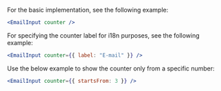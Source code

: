 For the basic implementation, see the following example:

```jsx
<EmailInput counter />
```

For specifying the counter label for i18n purposes, see the following example:

```jsx
<EmailInput counter={{ label: "E-mail" }} />
```

Use the below example to show the counter only from a specific number:

```jsx
<EmailInput counter={{ startsFrom: 3 }} />
```
